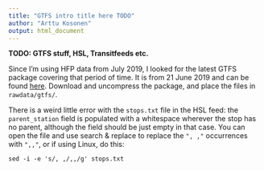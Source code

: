 ```yaml
---
title: "GTFS intro title here TODO"
author: "Arttu Kosonen"
output: html_document
---
```


**TODO: GTFS stuff, HSL, Transitfeeds etc.**

Since I'm using HFP data from July 2019, I looked for the latest GTFS package covering that period of time.
It is from 21 June 2019 and can be found [here](https://transitfeeds.com/p/helsinki-regional-transport/735/20190621).
Download and uncompress the package, and place the files in `rawdata/gtfs/`.

There is a weird little error with the `stops.txt` file in the HSL feed:
the `parent_station` field is populated with a whitespace wherever the stop has no parent, although the field should be just empty in that case.
You can open the file and use search & replace to replace the `", ,"` occurrences with `",,"`, or if using Linux, do this:

```
sed -i -e 's/, ,/,,/g' stops.txt
```